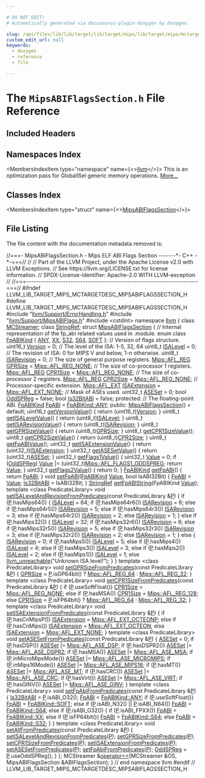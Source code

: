 ```yaml
---

# DO NOT EDIT!
# Automatically generated via docusaurus-plugin-doxygen by Doxygen.

slug: /api/files/lib/lib/target/lib/target/mips/lib/target/mips/mctargetdesc/mipsabiflagssection-h
custom_edit_url: null
keywords:
  - doxygen
  - reference
  - file

---
```





# The `MipsABIFlagsSection.h` File Reference

<DoxygenPage pluginConfig={pluginConfig}>



## Included Headers

<IncludesList>
<IncludesListItem
  filePath="llvm/Support/ErrorHandling.h"
  permalink="/docs/api/files/include/include/llvm/include/llvm/support/errorhandling-h"
  isLocal="true" />
<IncludesListItem
  filePath="llvm/Support/MipsABIFlags.h"
  permalink="/docs/api/files/include/include/llvm/include/llvm/support/mipsabiflags-h"
  isLocal="true" />
<IncludesListItem
  filePath="cstdint"
  permalink=""
  isLocal="false" />
</IncludesList>

## Namespaces Index

<MembersIndex>

<MembersIndexItem
  type="namespace"
  name={<><a href="/docs/api/namespaces/llvm">llvm</a></>}>
This is an optimization pass for GlobalISel generic memory operations. <a href="/docs/api/namespaces/llvm/#details">More...</a>
</MembersIndexItem>

</MembersIndex>

## Classes Index

<MembersIndex>

<MembersIndexItem
  type="struct"
  name={<><a href="/docs/api/structs/llvm/mipsabiflagssection">MipsABIFlagsSection</a></>}>
</MembersIndexItem>

</MembersIndex>


## File Listing

The file content with the documentation metadata removed is:

<ProgramListing>

<Link id="l00001" /><CodeLine lineNumber="1"><Highlight kind="comment">//===- MipsABIFlagsSection.h - Mips ELF ABI Flags Section -------&#42;- C++ -&#42;-===//</Highlight><Highlight kind="normal"></Highlight></CodeLine>
<Link id="l00002" /><CodeLine lineNumber="2"><Highlight kind="normal"></Highlight><Highlight kind="comment">//</Highlight><Highlight kind="normal"></Highlight></CodeLine>
<Link id="l00003" /><CodeLine lineNumber="3"><Highlight kind="normal"></Highlight><Highlight kind="comment">// Part of the LLVM Project, under the Apache License v2.0 with LLVM Exceptions.</Highlight><Highlight kind="normal"></Highlight></CodeLine>
<Link id="l00004" /><CodeLine lineNumber="4"><Highlight kind="normal"></Highlight><Highlight kind="comment">// See https://llvm.org/LICENSE.txt for license information.</Highlight><Highlight kind="normal"></Highlight></CodeLine>
<Link id="l00005" /><CodeLine lineNumber="5"><Highlight kind="normal"></Highlight><Highlight kind="comment">// SPDX-License-Identifier: Apache-2.0 WITH LLVM-exception</Highlight><Highlight kind="normal"></Highlight></CodeLine>
<Link id="l00006" /><CodeLine lineNumber="6"><Highlight kind="normal"></Highlight><Highlight kind="comment">//</Highlight><Highlight kind="normal"></Highlight></CodeLine>
<Link id="l00007" /><CodeLine lineNumber="7"><Highlight kind="normal"></Highlight><Highlight kind="comment">//===----------------------------------------------------------------------===//</Highlight><Highlight kind="normal"></Highlight></CodeLine>
<Link id="l00008" /><CodeLine lineNumber="8"><Highlight kind="normal"></Highlight></CodeLine>
<Link id="l00009" /><CodeLine lineNumber="9"><Highlight kind="normal"></Highlight><Highlight kind="preprocessor">#ifndef LLVM&#95;LIB&#95;TARGET&#95;MIPS&#95;MCTARGETDESC&#95;MIPSABIFLAGSSECTION&#95;H</Highlight><Highlight kind="normal"></Highlight></CodeLine>
<Link id="l00010" /><CodeLine lineNumber="10"><Highlight kind="normal"></Highlight><Highlight kind="preprocessor">#define LLVM&#95;LIB&#95;TARGET&#95;MIPS&#95;MCTARGETDESC&#95;MIPSABIFLAGSSECTION&#95;H</Highlight><Highlight kind="normal"></Highlight></CodeLine>
<Link id="l00011" /><CodeLine lineNumber="11"><Highlight kind="normal"></Highlight></CodeLine>
<Link id="l00012" /><CodeLine lineNumber="12"><Highlight kind="normal"></Highlight><Highlight kind="preprocessor">#include &quot;<a href="/docs/api/files/include/include/llvm/include/llvm/support/errorhandling-h">llvm/Support/ErrorHandling.h</a>&quot;</Highlight><Highlight kind="normal"></Highlight></CodeLine>
<Link id="l00013" /><CodeLine lineNumber="13"><Highlight kind="normal"></Highlight><Highlight kind="preprocessor">#include &quot;<a href="/docs/api/files/include/include/llvm/include/llvm/support/mipsabiflags-h">llvm/Support/MipsABIFlags.h</a>&quot;</Highlight><Highlight kind="normal"></Highlight></CodeLine>
<Link id="l00014" /><CodeLine lineNumber="14"><Highlight kind="normal"></Highlight><Highlight kind="preprocessor">#include &lt;cstdint&gt;</Highlight><Highlight kind="normal"></Highlight></CodeLine>
<Link id="l00015" /><CodeLine lineNumber="15"><Highlight kind="normal"></Highlight></CodeLine>
<Link id="l00016" /><CodeLine lineNumber="16"><Highlight kind="normal"></Highlight><Highlight kind="keyword">namespace </Highlight><Highlight kind="normal"><a href="/docs/api/namespaces/llvm">llvm</a> &#123;</Highlight></CodeLine>
<Link id="l00017" /><CodeLine lineNumber="17"><Highlight kind="normal"></Highlight></CodeLine>
<Link id="l00018" /><CodeLine lineNumber="18"><Highlight kind="normal"></Highlight><Highlight kind="keyword">class </Highlight><Highlight kind="normal"><a href="/docs/api/classes/llvm/mcstreamer">MCStreamer</a>;</Highlight></CodeLine>
<Link id="l00019" /><CodeLine lineNumber="19"><Highlight kind="normal"></Highlight><Highlight kind="keyword">class </Highlight><Highlight kind="normal"><a href="/docs/api/classes/llvm/stringref">StringRef</a>;</Highlight></CodeLine>
<Link id="l00020" /><CodeLine lineNumber="20"><Highlight kind="normal"></Highlight></CodeLine>
<Link id="l00021" /><CodeLine lineNumber="21" lineLink="/docs/api/structs/llvm/mipsabiflagssection"><Highlight kind="normal"></Highlight><Highlight kind="keyword">struct </Highlight><Highlight kind="normal"><a href="/docs/api/structs/llvm/mipsabiflagssection/#abdec71fd50451abb47ad2764595e2acf">MipsABIFlagsSection</a> &#123;</Highlight></CodeLine>
<Link id="l00022" /><CodeLine lineNumber="22"><Highlight kind="normal">  </Highlight><Highlight kind="comment">// Internal representation of the fp&#95;abi related values used in .module.</Highlight><Highlight kind="normal"></Highlight></CodeLine>
<Link id="l00023" /><CodeLine lineNumber="23" lineLink="/docs/api/structs/llvm/mipsabiflagssection/#abace76eb927d4f67287e6fe14b80b427a8e1bde3c3d303163521522cf1d62f21f"><Highlight kind="normal">  </Highlight><Highlight kind="keyword">enum class</Highlight><Highlight kind="normal"> <a href="/docs/api/structs/llvm/mipsabiflagssection/#abace76eb927d4f67287e6fe14b80b427">FpABIKind</a> &#123; <a href="/docs/api/structs/llvm/mipsabiflagssection/#abace76eb927d4f67287e6fe14b80b427a8e1bde3c3d303163521522cf1d62f21f">ANY</a>, <a href="/docs/api/structs/llvm/mipsabiflagssection/#abace76eb927d4f67287e6fe14b80b427ac51b57a703ba1c5869228690c93e1701">XX</a>, <a href="/docs/api/structs/llvm/mipsabiflagssection/#abace76eb927d4f67287e6fe14b80b427aa1e28eee0339658d39a8b4d325b56e9c">S32</a>, <a href="/docs/api/structs/llvm/mipsabiflagssection/#abace76eb927d4f67287e6fe14b80b427a115dca124dc6423c7a400b8a8a0270cc">S64</a>, <a href="/docs/api/structs/llvm/mipsabiflagssection/#abace76eb927d4f67287e6fe14b80b427a52e743143106c12bfd73aae547fc6e2e">SOFT</a> &#125;;</Highlight></CodeLine>
<Link id="l00024" /><CodeLine lineNumber="24"><Highlight kind="normal"></Highlight></CodeLine>
<Link id="l00025" /><CodeLine lineNumber="25"><Highlight kind="normal">  </Highlight><Highlight kind="comment">// Version of flags structure.</Highlight><Highlight kind="normal"></Highlight></CodeLine>
<Link id="l00026" /><CodeLine lineNumber="26" lineLink="/docs/api/structs/llvm/mipsabiflagssection/#aee2600a36bf3cd64cc7d24858b6ddb10"><Highlight kind="normal">  uint16&#95;t <a href="/docs/api/structs/llvm/mipsabiflagssection/#aee2600a36bf3cd64cc7d24858b6ddb10">Version</a> = 0;</Highlight></CodeLine>
<Link id="l00027" /><CodeLine lineNumber="27"><Highlight kind="normal">  </Highlight><Highlight kind="comment">// The level of the ISA: 1-5, 32, 64</Highlight><Highlight kind="normal"></Highlight></CodeLine>
<Link id="l00028" /><CodeLine lineNumber="28" lineLink="/docs/api/structs/llvm/mipsabiflagssection/#aa1db766015c0b14f344e1fc9f26f7703"><Highlight kind="normal">  uint8&#95;t <a href="/docs/api/structs/llvm/mipsabiflagssection/#aa1db766015c0b14f344e1fc9f26f7703">ISALevel</a> = 0;</Highlight></CodeLine>
<Link id="l00029" /><CodeLine lineNumber="29"><Highlight kind="normal">  </Highlight><Highlight kind="comment">// The revision of ISA: 0 for MIPS V and below, 1-n otherwise.</Highlight><Highlight kind="normal"></Highlight></CodeLine>
<Link id="l00030" /><CodeLine lineNumber="30" lineLink="/docs/api/structs/llvm/mipsabiflagssection/#a474e9df9225be82ead747159bd51687b"><Highlight kind="normal">  uint8&#95;t <a href="/docs/api/structs/llvm/mipsabiflagssection/#a474e9df9225be82ead747159bd51687b">ISARevision</a> = 0;</Highlight></CodeLine>
<Link id="l00031" /><CodeLine lineNumber="31"><Highlight kind="normal">  </Highlight><Highlight kind="comment">// The size of general purpose registers.</Highlight><Highlight kind="normal"></Highlight></CodeLine>
<Link id="l00032" /><CodeLine lineNumber="32" lineLink="/docs/api/structs/llvm/mipsabiflagssection/#a0996d3833e9abc76e6c29fba8c1b7ced"><Highlight kind="normal">  <a href="/docs/api/namespaces/llvm/mips/#a8932e6fe01883b34fe05e2a87df05213">Mips::AFL&#95;REG</a> <a href="/docs/api/structs/llvm/mipsabiflagssection/#a0996d3833e9abc76e6c29fba8c1b7ced">GPRSize</a> = <a href="/docs/api/namespaces/llvm/mips/#a8932e6fe01883b34fe05e2a87df05213a6a77b1f36e11731628af16fa996f183a">Mips::AFL&#95;REG&#95;NONE</a>;</Highlight></CodeLine>
<Link id="l00033" /><CodeLine lineNumber="33"><Highlight kind="normal">  </Highlight><Highlight kind="comment">// The size of co-processor 1 registers.</Highlight><Highlight kind="normal"></Highlight></CodeLine>
<Link id="l00034" /><CodeLine lineNumber="34" lineLink="/docs/api/structs/llvm/mipsabiflagssection/#aa908760f9475a500ddaa1c429cf3caa2"><Highlight kind="normal">  <a href="/docs/api/namespaces/llvm/mips/#a8932e6fe01883b34fe05e2a87df05213">Mips::AFL&#95;REG</a> <a href="/docs/api/structs/llvm/mipsabiflagssection/#aa908760f9475a500ddaa1c429cf3caa2">CPR1Size</a> = <a href="/docs/api/namespaces/llvm/mips/#a8932e6fe01883b34fe05e2a87df05213a6a77b1f36e11731628af16fa996f183a">Mips::AFL&#95;REG&#95;NONE</a>;</Highlight></CodeLine>
<Link id="l00035" /><CodeLine lineNumber="35"><Highlight kind="normal">  </Highlight><Highlight kind="comment">// The size of co-processor 2 registers.</Highlight><Highlight kind="normal"></Highlight></CodeLine>
<Link id="l00036" /><CodeLine lineNumber="36" lineLink="/docs/api/structs/llvm/mipsabiflagssection/#a5b6f9443b68e7d362a1171af677b8f06"><Highlight kind="normal">  <a href="/docs/api/namespaces/llvm/mips/#a8932e6fe01883b34fe05e2a87df05213">Mips::AFL&#95;REG</a> <a href="/docs/api/structs/llvm/mipsabiflagssection/#a5b6f9443b68e7d362a1171af677b8f06">CPR2Size</a> = <a href="/docs/api/namespaces/llvm/mips/#a8932e6fe01883b34fe05e2a87df05213a6a77b1f36e11731628af16fa996f183a">Mips::AFL&#95;REG&#95;NONE</a>;</Highlight></CodeLine>
<Link id="l00037" /><CodeLine lineNumber="37"><Highlight kind="normal">  </Highlight><Highlight kind="comment">// Processor-specific extension.</Highlight><Highlight kind="normal"></Highlight></CodeLine>
<Link id="l00038" /><CodeLine lineNumber="38" lineLink="/docs/api/structs/llvm/mipsabiflagssection/#ae0e8635d59d901585ea160636163af58"><Highlight kind="normal">  <a href="/docs/api/namespaces/llvm/mips/#a9b698a0509a86fc574851dd5bd9291ce">Mips::AFL&#95;EXT</a> <a href="/docs/api/structs/llvm/mipsabiflagssection/#ae0e8635d59d901585ea160636163af58">ISAExtension</a> = <a href="/docs/api/namespaces/llvm/mips/#a9b698a0509a86fc574851dd5bd9291cea196f248277f8d3011924540e2f2d24fe">Mips::AFL&#95;EXT&#95;NONE</a>;</Highlight></CodeLine>
<Link id="l00039" /><CodeLine lineNumber="39"><Highlight kind="normal">  </Highlight><Highlight kind="comment">// Mask of ASEs used.</Highlight><Highlight kind="normal"></Highlight></CodeLine>
<Link id="l00040" /><CodeLine lineNumber="40" lineLink="/docs/api/structs/llvm/mipsabiflagssection/#aa702dd2551a756f478874bab50ba24fa"><Highlight kind="normal">  uint32&#95;t <a href="/docs/api/structs/llvm/mipsabiflagssection/#aa702dd2551a756f478874bab50ba24fa">ASESet</a> = 0;</Highlight></CodeLine>
<Link id="l00041" /><CodeLine lineNumber="41"><Highlight kind="normal"></Highlight></CodeLine>
<Link id="l00042" /><CodeLine lineNumber="42" lineLink="/docs/api/structs/llvm/mipsabiflagssection/#a60e5bb4cb1ece10fc764d7bc7116149a"><Highlight kind="normal">  </Highlight><Highlight kind="keywordtype">bool</Highlight><Highlight kind="normal"> <a href="/docs/api/structs/llvm/mipsabiflagssection/#a60e5bb4cb1ece10fc764d7bc7116149a">OddSPReg</a> = </Highlight><Highlight kind="keyword">false</Highlight><Highlight kind="normal">;</Highlight></CodeLine>
<Link id="l00043" /><CodeLine lineNumber="43"><Highlight kind="normal"></Highlight></CodeLine>
<Link id="l00044" /><CodeLine lineNumber="44" lineLink="/docs/api/structs/llvm/mipsabiflagssection/#aa97d96e15b770cff08845e4ed4b9ba38"><Highlight kind="normal">  </Highlight><Highlight kind="keywordtype">bool</Highlight><Highlight kind="normal"> <a href="/docs/api/structs/llvm/mipsabiflagssection/#aa97d96e15b770cff08845e4ed4b9ba38">Is32BitABI</a> = </Highlight><Highlight kind="keyword">false</Highlight><Highlight kind="normal">;</Highlight></CodeLine>
<Link id="l00045" /><CodeLine lineNumber="45"><Highlight kind="normal"></Highlight></CodeLine>
<Link id="l00046" /><CodeLine lineNumber="46"><Highlight kind="normal"></Highlight><Highlight kind="keyword">protected</Highlight><Highlight kind="normal">:</Highlight></CodeLine>
<Link id="l00047" /><CodeLine lineNumber="47"><Highlight kind="normal">  </Highlight><Highlight kind="comment">// The floating-point ABI.</Highlight><Highlight kind="normal"></Highlight></CodeLine>
<Link id="l00048" /><CodeLine lineNumber="48" lineLink="/docs/api/structs/llvm/mipsabiflagssection/#aa364600456e4bade40a993fde2f98630"><Highlight kind="normal">  <a href="/docs/api/structs/llvm/mipsabiflagssection/#abace76eb927d4f67287e6fe14b80b427">FpABIKind</a> <a href="/docs/api/structs/llvm/mipsabiflagssection/#aa364600456e4bade40a993fde2f98630">FpABI</a> = <a href="/docs/api/structs/llvm/mipsabiflagssection/#abace76eb927d4f67287e6fe14b80b427a8e1bde3c3d303163521522cf1d62f21f">FpABIKind::ANY</a>;</Highlight></CodeLine>
<Link id="l00049" /><CodeLine lineNumber="49"><Highlight kind="normal"></Highlight></CodeLine>
<Link id="l00050" /><CodeLine lineNumber="50"><Highlight kind="normal"></Highlight><Highlight kind="keyword">public</Highlight><Highlight kind="normal">:</Highlight></CodeLine>
<Link id="l00051" /><CodeLine lineNumber="51" lineLink="/docs/api/structs/llvm/mipsabiflagssection/#abdec71fd50451abb47ad2764595e2acf"><Highlight kind="normal">  <a href="/docs/api/structs/llvm/mipsabiflagssection/#abdec71fd50451abb47ad2764595e2acf">MipsABIFlagsSection</a>() = </Highlight><Highlight kind="keywordflow">default</Highlight><Highlight kind="normal">;</Highlight></CodeLine>
<Link id="l00052" /><CodeLine lineNumber="52"><Highlight kind="normal"></Highlight></CodeLine>
<Link id="l00053" /><CodeLine lineNumber="53" lineLink="/docs/api/structs/llvm/mipsabiflagssection/#afae36193b8129c462f5f44c7ef6dfe9c"><Highlight kind="normal">  uint16&#95;t <a href="/docs/api/structs/llvm/mipsabiflagssection/#afae36193b8129c462f5f44c7ef6dfe9c">getVersionValue</a>() &#123; </Highlight><Highlight kind="keywordflow">return</Highlight><Highlight kind="normal"> (uint16&#95;t)<a href="/docs/api/structs/llvm/mipsabiflagssection/#aee2600a36bf3cd64cc7d24858b6ddb10">Version</a>; &#125;</Highlight></CodeLine>
<Link id="l00054" /><CodeLine lineNumber="54" lineLink="/docs/api/structs/llvm/mipsabiflagssection/#a2f22c46631c72d28ae0e5a22fb658148"><Highlight kind="normal">  uint8&#95;t <a href="/docs/api/structs/llvm/mipsabiflagssection/#a2f22c46631c72d28ae0e5a22fb658148">getISALevelValue</a>() &#123; </Highlight><Highlight kind="keywordflow">return</Highlight><Highlight kind="normal"> (uint8&#95;t)<a href="/docs/api/structs/llvm/mipsabiflagssection/#aa1db766015c0b14f344e1fc9f26f7703">ISALevel</a>; &#125;</Highlight></CodeLine>
<Link id="l00055" /><CodeLine lineNumber="55" lineLink="/docs/api/structs/llvm/mipsabiflagssection/#a9598b53f198adf1ff7049222f6c35abc"><Highlight kind="normal">  uint8&#95;t <a href="/docs/api/structs/llvm/mipsabiflagssection/#a9598b53f198adf1ff7049222f6c35abc">getISARevisionValue</a>() &#123; </Highlight><Highlight kind="keywordflow">return</Highlight><Highlight kind="normal"> (uint8&#95;t)<a href="/docs/api/structs/llvm/mipsabiflagssection/#a474e9df9225be82ead747159bd51687b">ISARevision</a>; &#125;</Highlight></CodeLine>
<Link id="l00056" /><CodeLine lineNumber="56" lineLink="/docs/api/structs/llvm/mipsabiflagssection/#a8bffac22cd2a102a12487fad4fa9ce88"><Highlight kind="normal">  uint8&#95;t <a href="/docs/api/structs/llvm/mipsabiflagssection/#a8bffac22cd2a102a12487fad4fa9ce88">getGPRSizeValue</a>() &#123; </Highlight><Highlight kind="keywordflow">return</Highlight><Highlight kind="normal"> (uint8&#95;t)<a href="/docs/api/structs/llvm/mipsabiflagssection/#a0996d3833e9abc76e6c29fba8c1b7ced">GPRSize</a>; &#125;</Highlight></CodeLine>
<Link id="l00057" /><CodeLine lineNumber="57"><Highlight kind="normal">  uint8&#95;t <a href="/docs/api/structs/llvm/mipsabiflagssection/#a858fdcf65c4adafc786a729c5514fcc5">getCPR1SizeValue</a>();</Highlight></CodeLine>
<Link id="l00058" /><CodeLine lineNumber="58" lineLink="/docs/api/structs/llvm/mipsabiflagssection/#a230337b55484e688bdfb6fcdf095f025"><Highlight kind="normal">  uint8&#95;t <a href="/docs/api/structs/llvm/mipsabiflagssection/#a230337b55484e688bdfb6fcdf095f025">getCPR2SizeValue</a>() &#123; </Highlight><Highlight kind="keywordflow">return</Highlight><Highlight kind="normal"> (uint8&#95;t)<a href="/docs/api/structs/llvm/mipsabiflagssection/#a5b6f9443b68e7d362a1171af677b8f06">CPR2Size</a>; &#125;</Highlight></CodeLine>
<Link id="l00059" /><CodeLine lineNumber="59"><Highlight kind="normal">  uint8&#95;t <a href="/docs/api/structs/llvm/mipsabiflagssection/#afc61347b66e76d2b6e69588fbe8e0130">getFpABIValue</a>();</Highlight></CodeLine>
<Link id="l00060" /><CodeLine lineNumber="60" lineLink="/docs/api/structs/llvm/mipsabiflagssection/#a1267c4290d76c7a097076479a3e132b1"><Highlight kind="normal">  uint32&#95;t <a href="/docs/api/structs/llvm/mipsabiflagssection/#a1267c4290d76c7a097076479a3e132b1">getISAExtensionValue</a>() &#123; </Highlight><Highlight kind="keywordflow">return</Highlight><Highlight kind="normal"> (uint32&#95;t)<a href="/docs/api/structs/llvm/mipsabiflagssection/#ae0e8635d59d901585ea160636163af58">ISAExtension</a>; &#125;</Highlight></CodeLine>
<Link id="l00061" /><CodeLine lineNumber="61" lineLink="/docs/api/structs/llvm/mipsabiflagssection/#ab6ba31351a2c13e759dd9210cb72c28a"><Highlight kind="normal">  uint32&#95;t <a href="/docs/api/structs/llvm/mipsabiflagssection/#ab6ba31351a2c13e759dd9210cb72c28a">getASESetValue</a>() &#123; </Highlight><Highlight kind="keywordflow">return</Highlight><Highlight kind="normal"> (uint32&#95;t)<a href="/docs/api/structs/llvm/mipsabiflagssection/#aa702dd2551a756f478874bab50ba24fa">ASESet</a>; &#125;</Highlight></CodeLine>
<Link id="l00062" /><CodeLine lineNumber="62"><Highlight kind="normal"></Highlight></CodeLine>
<Link id="l00063" /><CodeLine lineNumber="63" lineLink="/docs/api/structs/llvm/mipsabiflagssection/#a683a9f928cd74bdb292d7e1ecf56d9b2"><Highlight kind="normal">  uint32&#95;t <a href="/docs/api/structs/llvm/mipsabiflagssection/#a683a9f928cd74bdb292d7e1ecf56d9b2">getFlags1Value</a>() &#123;</Highlight></CodeLine>
<Link id="l00064" /><CodeLine lineNumber="64"><Highlight kind="normal">    uint32&#95;t <a href="/docs/api/classes/llvm/value">Value</a> = 0;</Highlight></CodeLine>
<Link id="l00065" /><CodeLine lineNumber="65"><Highlight kind="normal"></Highlight></CodeLine>
<Link id="l00066" /><CodeLine lineNumber="66"><Highlight kind="normal">    </Highlight><Highlight kind="keywordflow">if</Highlight><Highlight kind="normal"> (<a href="/docs/api/structs/llvm/mipsabiflagssection/#a60e5bb4cb1ece10fc764d7bc7116149a">OddSPReg</a>)</Highlight></CodeLine>
<Link id="l00067" /><CodeLine lineNumber="67"><Highlight kind="normal">      <a href="/docs/api/classes/llvm/value">Value</a> |= (uint32&#95;t)<a href="/docs/api/namespaces/llvm/mips/#a73e4d825ca4bacae86429d1b2989d116a86573be0f951a65e1e5bfc42f9932eed">Mips::AFL&#95;FLAGS1&#95;ODDSPREG</a>;</Highlight></CodeLine>
<Link id="l00068" /><CodeLine lineNumber="68"><Highlight kind="normal"></Highlight></CodeLine>
<Link id="l00069" /><CodeLine lineNumber="69"><Highlight kind="normal">    </Highlight><Highlight kind="keywordflow">return</Highlight><Highlight kind="normal"> <a href="/docs/api/classes/llvm/value">Value</a>;</Highlight></CodeLine>
<Link id="l00070" /><CodeLine lineNumber="70"><Highlight kind="normal">  &#125;</Highlight></CodeLine>
<Link id="l00071" /><CodeLine lineNumber="71"><Highlight kind="normal"></Highlight></CodeLine>
<Link id="l00072" /><CodeLine lineNumber="72" lineLink="/docs/api/structs/llvm/mipsabiflagssection/#a74235d1876e33eefe55e82dac90aebb9"><Highlight kind="normal">  uint32&#95;t <a href="/docs/api/structs/llvm/mipsabiflagssection/#a74235d1876e33eefe55e82dac90aebb9">getFlags2Value</a>() &#123; </Highlight><Highlight kind="keywordflow">return</Highlight><Highlight kind="normal"> 0; &#125;</Highlight></CodeLine>
<Link id="l00073" /><CodeLine lineNumber="73"><Highlight kind="normal"></Highlight></CodeLine>
<Link id="l00074" /><CodeLine lineNumber="74" lineLink="/docs/api/structs/llvm/mipsabiflagssection/#af4421bf6b2295007bb79431f5fe438f7"><Highlight kind="normal">  <a href="/docs/api/structs/llvm/mipsabiflagssection/#abace76eb927d4f67287e6fe14b80b427">FpABIKind</a> <a href="/docs/api/structs/llvm/mipsabiflagssection/#af4421bf6b2295007bb79431f5fe438f7">getFpABI</a>() &#123; </Highlight><Highlight kind="keywordflow">return</Highlight><Highlight kind="normal"> <a href="/docs/api/structs/llvm/mipsabiflagssection/#aa364600456e4bade40a993fde2f98630">FpABI</a>; &#125;</Highlight></CodeLine>
<Link id="l00075" /><CodeLine lineNumber="75" lineLink="/docs/api/structs/llvm/mipsabiflagssection/#afce6f137c6337bec25959b00d67f70b7"><Highlight kind="normal">  </Highlight><Highlight kind="keywordtype">void</Highlight><Highlight kind="normal"> <a href="/docs/api/structs/llvm/mipsabiflagssection/#afce6f137c6337bec25959b00d67f70b7">setFpABI</a>(<a href="/docs/api/structs/llvm/mipsabiflagssection/#abace76eb927d4f67287e6fe14b80b427">FpABIKind</a> <a href="/docs/api/classes/llvm/value">Value</a>, </Highlight><Highlight kind="keywordtype">bool</Highlight><Highlight kind="normal"> IsABI32Bit) &#123;</Highlight></CodeLine>
<Link id="l00076" /><CodeLine lineNumber="76"><Highlight kind="normal">    <a href="/docs/api/structs/llvm/mipsabiflagssection/#aa364600456e4bade40a993fde2f98630">FpABI</a> = <a href="/docs/api/classes/llvm/value">Value</a>;</Highlight></CodeLine>
<Link id="l00077" /><CodeLine lineNumber="77"><Highlight kind="normal">    <a href="/docs/api/structs/llvm/mipsabiflagssection/#aa97d96e15b770cff08845e4ed4b9ba38">Is32BitABI</a> = IsABI32Bit;</Highlight></CodeLine>
<Link id="l00078" /><CodeLine lineNumber="78"><Highlight kind="normal">  &#125;</Highlight></CodeLine>
<Link id="l00079" /><CodeLine lineNumber="79"><Highlight kind="normal"></Highlight></CodeLine>
<Link id="l00080" /><CodeLine lineNumber="80"><Highlight kind="normal">  <a href="/docs/api/classes/llvm/stringref">StringRef</a> <a href="/docs/api/structs/llvm/mipsabiflagssection/#a0088aba29f5012d325705a0512cb05de">getFpABIString</a>(FpABIKind <a href="/docs/api/classes/llvm/value">Value</a>);</Highlight></CodeLine>
<Link id="l00081" /><CodeLine lineNumber="81"><Highlight kind="normal"></Highlight></CodeLine>
<Link id="l00082" /><CodeLine lineNumber="82"><Highlight kind="normal">  </Highlight><Highlight kind="keyword">template</Highlight><Highlight kind="normal"> &lt;</Highlight><Highlight kind="keyword">class</Highlight><Highlight kind="normal"> PredicateLibrary&gt;</Highlight></CodeLine>
<Link id="l00083" /><CodeLine lineNumber="83" lineLink="/docs/api/structs/llvm/mipsabiflagssection/#a95f447e114cbb0e2c8b3ec80237a8621"><Highlight kind="normal">  </Highlight><Highlight kind="keywordtype">void</Highlight><Highlight kind="normal"> <a href="/docs/api/structs/llvm/mipsabiflagssection/#a95f447e114cbb0e2c8b3ec80237a8621">setISALevelAndRevisionFromPredicates</a>(</Highlight><Highlight kind="keyword">const</Highlight><Highlight kind="normal"> PredicateLibrary &amp;<a href="/docs/api/files/lib/lib/option/option-cpp/#a04665169063c8ca1f2ea96c27fc7c2b2">P</a>) &#123;</Highlight></CodeLine>
<Link id="l00084" /><CodeLine lineNumber="84"><Highlight kind="normal">    </Highlight><Highlight kind="keywordflow">if</Highlight><Highlight kind="normal"> (<a href="/docs/api/files/lib/lib/option/option-cpp/#a04665169063c8ca1f2ea96c27fc7c2b2">P</a>.hasMips64()) &#123;</Highlight></CodeLine>
<Link id="l00085" /><CodeLine lineNumber="85"><Highlight kind="normal">      <a href="/docs/api/structs/llvm/mipsabiflagssection/#aa1db766015c0b14f344e1fc9f26f7703">ISALevel</a> = 64;</Highlight></CodeLine>
<Link id="l00086" /><CodeLine lineNumber="86"><Highlight kind="normal">      </Highlight><Highlight kind="keywordflow">if</Highlight><Highlight kind="normal"> (<a href="/docs/api/files/lib/lib/option/option-cpp/#a04665169063c8ca1f2ea96c27fc7c2b2">P</a>.hasMips64r6())</Highlight></CodeLine>
<Link id="l00087" /><CodeLine lineNumber="87"><Highlight kind="normal">        <a href="/docs/api/structs/llvm/mipsabiflagssection/#a474e9df9225be82ead747159bd51687b">ISARevision</a> = 6;</Highlight></CodeLine>
<Link id="l00088" /><CodeLine lineNumber="88"><Highlight kind="normal">      </Highlight><Highlight kind="keywordflow">else</Highlight><Highlight kind="normal"> </Highlight><Highlight kind="keywordflow">if</Highlight><Highlight kind="normal"> (<a href="/docs/api/files/lib/lib/option/option-cpp/#a04665169063c8ca1f2ea96c27fc7c2b2">P</a>.hasMips64r5())</Highlight></CodeLine>
<Link id="l00089" /><CodeLine lineNumber="89"><Highlight kind="normal">        <a href="/docs/api/structs/llvm/mipsabiflagssection/#a474e9df9225be82ead747159bd51687b">ISARevision</a> = 5;</Highlight></CodeLine>
<Link id="l00090" /><CodeLine lineNumber="90"><Highlight kind="normal">      </Highlight><Highlight kind="keywordflow">else</Highlight><Highlight kind="normal"> </Highlight><Highlight kind="keywordflow">if</Highlight><Highlight kind="normal"> (<a href="/docs/api/files/lib/lib/option/option-cpp/#a04665169063c8ca1f2ea96c27fc7c2b2">P</a>.hasMips64r3())</Highlight></CodeLine>
<Link id="l00091" /><CodeLine lineNumber="91"><Highlight kind="normal">        <a href="/docs/api/structs/llvm/mipsabiflagssection/#a474e9df9225be82ead747159bd51687b">ISARevision</a> = 3;</Highlight></CodeLine>
<Link id="l00092" /><CodeLine lineNumber="92"><Highlight kind="normal">      </Highlight><Highlight kind="keywordflow">else</Highlight><Highlight kind="normal"> </Highlight><Highlight kind="keywordflow">if</Highlight><Highlight kind="normal"> (<a href="/docs/api/files/lib/lib/option/option-cpp/#a04665169063c8ca1f2ea96c27fc7c2b2">P</a>.hasMips64r2())</Highlight></CodeLine>
<Link id="l00093" /><CodeLine lineNumber="93"><Highlight kind="normal">        <a href="/docs/api/structs/llvm/mipsabiflagssection/#a474e9df9225be82ead747159bd51687b">ISARevision</a> = 2;</Highlight></CodeLine>
<Link id="l00094" /><CodeLine lineNumber="94"><Highlight kind="normal">      </Highlight><Highlight kind="keywordflow">else</Highlight><Highlight kind="normal"></Highlight></CodeLine>
<Link id="l00095" /><CodeLine lineNumber="95"><Highlight kind="normal">        <a href="/docs/api/structs/llvm/mipsabiflagssection/#a474e9df9225be82ead747159bd51687b">ISARevision</a> = 1;</Highlight></CodeLine>
<Link id="l00096" /><CodeLine lineNumber="96"><Highlight kind="normal">    &#125; </Highlight><Highlight kind="keywordflow">else</Highlight><Highlight kind="normal"> </Highlight><Highlight kind="keywordflow">if</Highlight><Highlight kind="normal"> (<a href="/docs/api/files/lib/lib/option/option-cpp/#a04665169063c8ca1f2ea96c27fc7c2b2">P</a>.hasMips32()) &#123;</Highlight></CodeLine>
<Link id="l00097" /><CodeLine lineNumber="97"><Highlight kind="normal">      <a href="/docs/api/structs/llvm/mipsabiflagssection/#aa1db766015c0b14f344e1fc9f26f7703">ISALevel</a> = 32;</Highlight></CodeLine>
<Link id="l00098" /><CodeLine lineNumber="98"><Highlight kind="normal">      </Highlight><Highlight kind="keywordflow">if</Highlight><Highlight kind="normal"> (<a href="/docs/api/files/lib/lib/option/option-cpp/#a04665169063c8ca1f2ea96c27fc7c2b2">P</a>.hasMips32r6())</Highlight></CodeLine>
<Link id="l00099" /><CodeLine lineNumber="99"><Highlight kind="normal">        <a href="/docs/api/structs/llvm/mipsabiflagssection/#a474e9df9225be82ead747159bd51687b">ISARevision</a> = 6;</Highlight></CodeLine>
<Link id="l00100" /><CodeLine lineNumber="100"><Highlight kind="normal">      </Highlight><Highlight kind="keywordflow">else</Highlight><Highlight kind="normal"> </Highlight><Highlight kind="keywordflow">if</Highlight><Highlight kind="normal"> (<a href="/docs/api/files/lib/lib/option/option-cpp/#a04665169063c8ca1f2ea96c27fc7c2b2">P</a>.hasMips32r5())</Highlight></CodeLine>
<Link id="l00101" /><CodeLine lineNumber="101"><Highlight kind="normal">        <a href="/docs/api/structs/llvm/mipsabiflagssection/#a474e9df9225be82ead747159bd51687b">ISARevision</a> = 5;</Highlight></CodeLine>
<Link id="l00102" /><CodeLine lineNumber="102"><Highlight kind="normal">      </Highlight><Highlight kind="keywordflow">else</Highlight><Highlight kind="normal"> </Highlight><Highlight kind="keywordflow">if</Highlight><Highlight kind="normal"> (<a href="/docs/api/files/lib/lib/option/option-cpp/#a04665169063c8ca1f2ea96c27fc7c2b2">P</a>.hasMips32r3())</Highlight></CodeLine>
<Link id="l00103" /><CodeLine lineNumber="103"><Highlight kind="normal">        <a href="/docs/api/structs/llvm/mipsabiflagssection/#a474e9df9225be82ead747159bd51687b">ISARevision</a> = 3;</Highlight></CodeLine>
<Link id="l00104" /><CodeLine lineNumber="104"><Highlight kind="normal">      </Highlight><Highlight kind="keywordflow">else</Highlight><Highlight kind="normal"> </Highlight><Highlight kind="keywordflow">if</Highlight><Highlight kind="normal"> (<a href="/docs/api/files/lib/lib/option/option-cpp/#a04665169063c8ca1f2ea96c27fc7c2b2">P</a>.hasMips32r2())</Highlight></CodeLine>
<Link id="l00105" /><CodeLine lineNumber="105"><Highlight kind="normal">        <a href="/docs/api/structs/llvm/mipsabiflagssection/#a474e9df9225be82ead747159bd51687b">ISARevision</a> = 2;</Highlight></CodeLine>
<Link id="l00106" /><CodeLine lineNumber="106"><Highlight kind="normal">      </Highlight><Highlight kind="keywordflow">else</Highlight><Highlight kind="normal"></Highlight></CodeLine>
<Link id="l00107" /><CodeLine lineNumber="107"><Highlight kind="normal">        <a href="/docs/api/structs/llvm/mipsabiflagssection/#a474e9df9225be82ead747159bd51687b">ISARevision</a> = 1;</Highlight></CodeLine>
<Link id="l00108" /><CodeLine lineNumber="108"><Highlight kind="normal">    &#125; </Highlight><Highlight kind="keywordflow">else</Highlight><Highlight kind="normal"> &#123;</Highlight></CodeLine>
<Link id="l00109" /><CodeLine lineNumber="109"><Highlight kind="normal">      <a href="/docs/api/structs/llvm/mipsabiflagssection/#a474e9df9225be82ead747159bd51687b">ISARevision</a> = 0;</Highlight></CodeLine>
<Link id="l00110" /><CodeLine lineNumber="110"><Highlight kind="normal">      </Highlight><Highlight kind="keywordflow">if</Highlight><Highlight kind="normal"> (<a href="/docs/api/files/lib/lib/option/option-cpp/#a04665169063c8ca1f2ea96c27fc7c2b2">P</a>.hasMips5())</Highlight></CodeLine>
<Link id="l00111" /><CodeLine lineNumber="111"><Highlight kind="normal">        <a href="/docs/api/structs/llvm/mipsabiflagssection/#aa1db766015c0b14f344e1fc9f26f7703">ISALevel</a> = 5;</Highlight></CodeLine>
<Link id="l00112" /><CodeLine lineNumber="112"><Highlight kind="normal">      </Highlight><Highlight kind="keywordflow">else</Highlight><Highlight kind="normal"> </Highlight><Highlight kind="keywordflow">if</Highlight><Highlight kind="normal"> (<a href="/docs/api/files/lib/lib/option/option-cpp/#a04665169063c8ca1f2ea96c27fc7c2b2">P</a>.hasMips4())</Highlight></CodeLine>
<Link id="l00113" /><CodeLine lineNumber="113"><Highlight kind="normal">        <a href="/docs/api/structs/llvm/mipsabiflagssection/#aa1db766015c0b14f344e1fc9f26f7703">ISALevel</a> = 4;</Highlight></CodeLine>
<Link id="l00114" /><CodeLine lineNumber="114"><Highlight kind="normal">      </Highlight><Highlight kind="keywordflow">else</Highlight><Highlight kind="normal"> </Highlight><Highlight kind="keywordflow">if</Highlight><Highlight kind="normal"> (<a href="/docs/api/files/lib/lib/option/option-cpp/#a04665169063c8ca1f2ea96c27fc7c2b2">P</a>.hasMips3())</Highlight></CodeLine>
<Link id="l00115" /><CodeLine lineNumber="115"><Highlight kind="normal">        <a href="/docs/api/structs/llvm/mipsabiflagssection/#aa1db766015c0b14f344e1fc9f26f7703">ISALevel</a> = 3;</Highlight></CodeLine>
<Link id="l00116" /><CodeLine lineNumber="116"><Highlight kind="normal">      </Highlight><Highlight kind="keywordflow">else</Highlight><Highlight kind="normal"> </Highlight><Highlight kind="keywordflow">if</Highlight><Highlight kind="normal"> (<a href="/docs/api/files/lib/lib/option/option-cpp/#a04665169063c8ca1f2ea96c27fc7c2b2">P</a>.hasMips2())</Highlight></CodeLine>
<Link id="l00117" /><CodeLine lineNumber="117"><Highlight kind="normal">        <a href="/docs/api/structs/llvm/mipsabiflagssection/#aa1db766015c0b14f344e1fc9f26f7703">ISALevel</a> = 2;</Highlight></CodeLine>
<Link id="l00118" /><CodeLine lineNumber="118"><Highlight kind="normal">      </Highlight><Highlight kind="keywordflow">else</Highlight><Highlight kind="normal"> </Highlight><Highlight kind="keywordflow">if</Highlight><Highlight kind="normal"> (<a href="/docs/api/files/lib/lib/option/option-cpp/#a04665169063c8ca1f2ea96c27fc7c2b2">P</a>.hasMips1())</Highlight></CodeLine>
<Link id="l00119" /><CodeLine lineNumber="119"><Highlight kind="normal">        <a href="/docs/api/structs/llvm/mipsabiflagssection/#aa1db766015c0b14f344e1fc9f26f7703">ISALevel</a> = 1;</Highlight></CodeLine>
<Link id="l00120" /><CodeLine lineNumber="120"><Highlight kind="normal">      </Highlight><Highlight kind="keywordflow">else</Highlight><Highlight kind="normal"></Highlight></CodeLine>
<Link id="l00121" /><CodeLine lineNumber="121"><Highlight kind="normal">        <a href="/docs/api/files/include/include/llvm/include/llvm/support/errorhandling-h/#ace243f5c25697a1107cce46626b3dc94">llvm&#95;unreachable</a>(</Highlight><Highlight kind="stringliteral">&quot;Unknown ISA level!&quot;</Highlight><Highlight kind="normal">);</Highlight></CodeLine>
<Link id="l00122" /><CodeLine lineNumber="122"><Highlight kind="normal">    &#125;</Highlight></CodeLine>
<Link id="l00123" /><CodeLine lineNumber="123"><Highlight kind="normal">  &#125;</Highlight></CodeLine>
<Link id="l00124" /><CodeLine lineNumber="124"><Highlight kind="normal"></Highlight></CodeLine>
<Link id="l00125" /><CodeLine lineNumber="125"><Highlight kind="normal">  </Highlight><Highlight kind="keyword">template</Highlight><Highlight kind="normal"> &lt;</Highlight><Highlight kind="keyword">class</Highlight><Highlight kind="normal"> PredicateLibrary&gt;</Highlight></CodeLine>
<Link id="l00126" /><CodeLine lineNumber="126" lineLink="/docs/api/structs/llvm/mipsabiflagssection/#aac0c4a1f11755a4f24faad1115836e7b"><Highlight kind="normal">  </Highlight><Highlight kind="keywordtype">void</Highlight><Highlight kind="normal"> <a href="/docs/api/structs/llvm/mipsabiflagssection/#aac0c4a1f11755a4f24faad1115836e7b">setGPRSizeFromPredicates</a>(</Highlight><Highlight kind="keyword">const</Highlight><Highlight kind="normal"> PredicateLibrary &amp;<a href="/docs/api/files/lib/lib/option/option-cpp/#a04665169063c8ca1f2ea96c27fc7c2b2">P</a>) &#123;</Highlight></CodeLine>
<Link id="l00127" /><CodeLine lineNumber="127"><Highlight kind="normal">    <a href="/docs/api/structs/llvm/mipsabiflagssection/#a0996d3833e9abc76e6c29fba8c1b7ced">GPRSize</a> = <a href="/docs/api/files/lib/lib/option/option-cpp/#a04665169063c8ca1f2ea96c27fc7c2b2">P</a>.isGP64bit() ? <a href="/docs/api/namespaces/llvm/mips/#a8932e6fe01883b34fe05e2a87df05213a343b92165517ca2e89a553b6b7363ae1">Mips::AFL&#95;REG&#95;64</a> : <a href="/docs/api/namespaces/llvm/mips/#a8932e6fe01883b34fe05e2a87df05213a48e3e679b8f63f7db38f56c2f6926180">Mips::AFL&#95;REG&#95;32</a>;</Highlight></CodeLine>
<Link id="l00128" /><CodeLine lineNumber="128"><Highlight kind="normal">  &#125;</Highlight></CodeLine>
<Link id="l00129" /><CodeLine lineNumber="129"><Highlight kind="normal"></Highlight></CodeLine>
<Link id="l00130" /><CodeLine lineNumber="130"><Highlight kind="normal">  </Highlight><Highlight kind="keyword">template</Highlight><Highlight kind="normal"> &lt;</Highlight><Highlight kind="keyword">class</Highlight><Highlight kind="normal"> PredicateLibrary&gt;</Highlight></CodeLine>
<Link id="l00131" /><CodeLine lineNumber="131" lineLink="/docs/api/structs/llvm/mipsabiflagssection/#aa925d51a43ec6c30d62ee9c10833020f"><Highlight kind="normal">  </Highlight><Highlight kind="keywordtype">void</Highlight><Highlight kind="normal"> <a href="/docs/api/structs/llvm/mipsabiflagssection/#aa925d51a43ec6c30d62ee9c10833020f">setCPR1SizeFromPredicates</a>(</Highlight><Highlight kind="keyword">const</Highlight><Highlight kind="normal"> PredicateLibrary &amp;<a href="/docs/api/files/lib/lib/option/option-cpp/#a04665169063c8ca1f2ea96c27fc7c2b2">P</a>) &#123;</Highlight></CodeLine>
<Link id="l00132" /><CodeLine lineNumber="132"><Highlight kind="normal">    </Highlight><Highlight kind="keywordflow">if</Highlight><Highlight kind="normal"> (<a href="/docs/api/files/lib/lib/option/option-cpp/#a04665169063c8ca1f2ea96c27fc7c2b2">P</a>.useSoftFloat())</Highlight></CodeLine>
<Link id="l00133" /><CodeLine lineNumber="133"><Highlight kind="normal">      <a href="/docs/api/structs/llvm/mipsabiflagssection/#aa908760f9475a500ddaa1c429cf3caa2">CPR1Size</a> = <a href="/docs/api/namespaces/llvm/mips/#a8932e6fe01883b34fe05e2a87df05213a6a77b1f36e11731628af16fa996f183a">Mips::AFL&#95;REG&#95;NONE</a>;</Highlight></CodeLine>
<Link id="l00134" /><CodeLine lineNumber="134"><Highlight kind="normal">    </Highlight><Highlight kind="keywordflow">else</Highlight><Highlight kind="normal"> </Highlight><Highlight kind="keywordflow">if</Highlight><Highlight kind="normal"> (<a href="/docs/api/files/lib/lib/option/option-cpp/#a04665169063c8ca1f2ea96c27fc7c2b2">P</a>.hasMSA())</Highlight></CodeLine>
<Link id="l00135" /><CodeLine lineNumber="135"><Highlight kind="normal">      <a href="/docs/api/structs/llvm/mipsabiflagssection/#aa908760f9475a500ddaa1c429cf3caa2">CPR1Size</a> = <a href="/docs/api/namespaces/llvm/mips/#a8932e6fe01883b34fe05e2a87df05213a3acd8bbe32fde5a61117406a80edadce">Mips::AFL&#95;REG&#95;128</a>;</Highlight></CodeLine>
<Link id="l00136" /><CodeLine lineNumber="136"><Highlight kind="normal">    </Highlight><Highlight kind="keywordflow">else</Highlight><Highlight kind="normal"></Highlight></CodeLine>
<Link id="l00137" /><CodeLine lineNumber="137"><Highlight kind="normal">      <a href="/docs/api/structs/llvm/mipsabiflagssection/#aa908760f9475a500ddaa1c429cf3caa2">CPR1Size</a> = <a href="/docs/api/files/lib/lib/option/option-cpp/#a04665169063c8ca1f2ea96c27fc7c2b2">P</a>.isFP64bit() ? <a href="/docs/api/namespaces/llvm/mips/#a8932e6fe01883b34fe05e2a87df05213a343b92165517ca2e89a553b6b7363ae1">Mips::AFL&#95;REG&#95;64</a> : <a href="/docs/api/namespaces/llvm/mips/#a8932e6fe01883b34fe05e2a87df05213a48e3e679b8f63f7db38f56c2f6926180">Mips::AFL&#95;REG&#95;32</a>;</Highlight></CodeLine>
<Link id="l00138" /><CodeLine lineNumber="138"><Highlight kind="normal">  &#125;</Highlight></CodeLine>
<Link id="l00139" /><CodeLine lineNumber="139"><Highlight kind="normal"></Highlight></CodeLine>
<Link id="l00140" /><CodeLine lineNumber="140"><Highlight kind="normal">  </Highlight><Highlight kind="keyword">template</Highlight><Highlight kind="normal"> &lt;</Highlight><Highlight kind="keyword">class</Highlight><Highlight kind="normal"> PredicateLibrary&gt;</Highlight></CodeLine>
<Link id="l00141" /><CodeLine lineNumber="141" lineLink="/docs/api/structs/llvm/mipsabiflagssection/#ae3b6a6027e52e667b019a17a83d449d2"><Highlight kind="normal">  </Highlight><Highlight kind="keywordtype">void</Highlight><Highlight kind="normal"> <a href="/docs/api/structs/llvm/mipsabiflagssection/#ae3b6a6027e52e667b019a17a83d449d2">setISAExtensionFromPredicates</a>(</Highlight><Highlight kind="keyword">const</Highlight><Highlight kind="normal"> PredicateLibrary &amp;<a href="/docs/api/files/lib/lib/option/option-cpp/#a04665169063c8ca1f2ea96c27fc7c2b2">P</a>) &#123;</Highlight></CodeLine>
<Link id="l00142" /><CodeLine lineNumber="142"><Highlight kind="normal">    </Highlight><Highlight kind="keywordflow">if</Highlight><Highlight kind="normal"> (<a href="/docs/api/files/lib/lib/option/option-cpp/#a04665169063c8ca1f2ea96c27fc7c2b2">P</a>.hasCnMipsP())</Highlight></CodeLine>
<Link id="l00143" /><CodeLine lineNumber="143"><Highlight kind="normal">      <a href="/docs/api/structs/llvm/mipsabiflagssection/#ae0e8635d59d901585ea160636163af58">ISAExtension</a> = <a href="/docs/api/namespaces/llvm/mips/#a9b698a0509a86fc574851dd5bd9291ceab84c7e455579165e8ecb24a587adae85">Mips::AFL&#95;EXT&#95;OCTEONP</a>;</Highlight></CodeLine>
<Link id="l00144" /><CodeLine lineNumber="144"><Highlight kind="normal">    </Highlight><Highlight kind="keywordflow">else</Highlight><Highlight kind="normal"> </Highlight><Highlight kind="keywordflow">if</Highlight><Highlight kind="normal"> (<a href="/docs/api/files/lib/lib/option/option-cpp/#a04665169063c8ca1f2ea96c27fc7c2b2">P</a>.hasCnMips())</Highlight></CodeLine>
<Link id="l00145" /><CodeLine lineNumber="145"><Highlight kind="normal">      <a href="/docs/api/structs/llvm/mipsabiflagssection/#ae0e8635d59d901585ea160636163af58">ISAExtension</a> = <a href="/docs/api/namespaces/llvm/mips/#a9b698a0509a86fc574851dd5bd9291cea1c3f47eb898b0d30f13b4b4030a7f1a2">Mips::AFL&#95;EXT&#95;OCTEON</a>;</Highlight></CodeLine>
<Link id="l00146" /><CodeLine lineNumber="146"><Highlight kind="normal">    </Highlight><Highlight kind="keywordflow">else</Highlight><Highlight kind="normal"></Highlight></CodeLine>
<Link id="l00147" /><CodeLine lineNumber="147"><Highlight kind="normal">      <a href="/docs/api/structs/llvm/mipsabiflagssection/#ae0e8635d59d901585ea160636163af58">ISAExtension</a> = <a href="/docs/api/namespaces/llvm/mips/#a9b698a0509a86fc574851dd5bd9291cea196f248277f8d3011924540e2f2d24fe">Mips::AFL&#95;EXT&#95;NONE</a>;</Highlight></CodeLine>
<Link id="l00148" /><CodeLine lineNumber="148"><Highlight kind="normal">  &#125;</Highlight></CodeLine>
<Link id="l00149" /><CodeLine lineNumber="149"><Highlight kind="normal"></Highlight></CodeLine>
<Link id="l00150" /><CodeLine lineNumber="150"><Highlight kind="normal">  </Highlight><Highlight kind="keyword">template</Highlight><Highlight kind="normal"> &lt;</Highlight><Highlight kind="keyword">class</Highlight><Highlight kind="normal"> PredicateLibrary&gt;</Highlight></CodeLine>
<Link id="l00151" /><CodeLine lineNumber="151" lineLink="/docs/api/structs/llvm/mipsabiflagssection/#abe517e20db0908e9226a11a5968e5449"><Highlight kind="normal">  </Highlight><Highlight kind="keywordtype">void</Highlight><Highlight kind="normal"> <a href="/docs/api/structs/llvm/mipsabiflagssection/#abe517e20db0908e9226a11a5968e5449">setASESetFromPredicates</a>(</Highlight><Highlight kind="keyword">const</Highlight><Highlight kind="normal"> PredicateLibrary &amp;<a href="/docs/api/files/lib/lib/option/option-cpp/#a04665169063c8ca1f2ea96c27fc7c2b2">P</a>) &#123;</Highlight></CodeLine>
<Link id="l00152" /><CodeLine lineNumber="152"><Highlight kind="normal">    <a href="/docs/api/structs/llvm/mipsabiflagssection/#aa702dd2551a756f478874bab50ba24fa">ASESet</a> = 0;</Highlight></CodeLine>
<Link id="l00153" /><CodeLine lineNumber="153"><Highlight kind="normal">    </Highlight><Highlight kind="keywordflow">if</Highlight><Highlight kind="normal"> (<a href="/docs/api/files/lib/lib/option/option-cpp/#a04665169063c8ca1f2ea96c27fc7c2b2">P</a>.hasDSP())</Highlight></CodeLine>
<Link id="l00154" /><CodeLine lineNumber="154"><Highlight kind="normal">      <a href="/docs/api/structs/llvm/mipsabiflagssection/#aa702dd2551a756f478874bab50ba24fa">ASESet</a> |= <a href="/docs/api/namespaces/llvm/mips/#a4fbd9d77dcd9087f0a15827e302ae4c8a71f201b430c3a94f171fa57fe44c2b63">Mips::AFL&#95;ASE&#95;DSP</a>;</Highlight></CodeLine>
<Link id="l00155" /><CodeLine lineNumber="155"><Highlight kind="normal">    </Highlight><Highlight kind="keywordflow">if</Highlight><Highlight kind="normal"> (<a href="/docs/api/files/lib/lib/option/option-cpp/#a04665169063c8ca1f2ea96c27fc7c2b2">P</a>.hasDSPR2())</Highlight></CodeLine>
<Link id="l00156" /><CodeLine lineNumber="156"><Highlight kind="normal">      <a href="/docs/api/structs/llvm/mipsabiflagssection/#aa702dd2551a756f478874bab50ba24fa">ASESet</a> |= <a href="/docs/api/namespaces/llvm/mips/#a4fbd9d77dcd9087f0a15827e302ae4c8ac920aa62fec08eb8c29d8102a2a8421e">Mips::AFL&#95;ASE&#95;DSPR2</a>;</Highlight></CodeLine>
<Link id="l00157" /><CodeLine lineNumber="157"><Highlight kind="normal">    </Highlight><Highlight kind="keywordflow">if</Highlight><Highlight kind="normal"> (<a href="/docs/api/files/lib/lib/option/option-cpp/#a04665169063c8ca1f2ea96c27fc7c2b2">P</a>.hasMSA())</Highlight></CodeLine>
<Link id="l00158" /><CodeLine lineNumber="158"><Highlight kind="normal">      <a href="/docs/api/structs/llvm/mipsabiflagssection/#aa702dd2551a756f478874bab50ba24fa">ASESet</a> |= <a href="/docs/api/namespaces/llvm/mips/#a4fbd9d77dcd9087f0a15827e302ae4c8a7177932418570e7290aaa95bd9617e39">Mips::AFL&#95;ASE&#95;MSA</a>;</Highlight></CodeLine>
<Link id="l00159" /><CodeLine lineNumber="159"><Highlight kind="normal">    </Highlight><Highlight kind="keywordflow">if</Highlight><Highlight kind="normal"> (<a href="/docs/api/files/lib/lib/option/option-cpp/#a04665169063c8ca1f2ea96c27fc7c2b2">P</a>.inMicroMipsMode())</Highlight></CodeLine>
<Link id="l00160" /><CodeLine lineNumber="160"><Highlight kind="normal">      <a href="/docs/api/structs/llvm/mipsabiflagssection/#aa702dd2551a756f478874bab50ba24fa">ASESet</a> |= <a href="/docs/api/namespaces/llvm/mips/#a4fbd9d77dcd9087f0a15827e302ae4c8ab4efc99525489a36a3bb80a4f4dc3366">Mips::AFL&#95;ASE&#95;MICROMIPS</a>;</Highlight></CodeLine>
<Link id="l00161" /><CodeLine lineNumber="161"><Highlight kind="normal">    </Highlight><Highlight kind="keywordflow">if</Highlight><Highlight kind="normal"> (<a href="/docs/api/files/lib/lib/option/option-cpp/#a04665169063c8ca1f2ea96c27fc7c2b2">P</a>.inMips16Mode())</Highlight></CodeLine>
<Link id="l00162" /><CodeLine lineNumber="162"><Highlight kind="normal">      <a href="/docs/api/structs/llvm/mipsabiflagssection/#aa702dd2551a756f478874bab50ba24fa">ASESet</a> |= <a href="/docs/api/namespaces/llvm/mips/#a4fbd9d77dcd9087f0a15827e302ae4c8a57b56674f60a294b4598198980b59c7f">Mips::AFL&#95;ASE&#95;MIPS16</a>;</Highlight></CodeLine>
<Link id="l00163" /><CodeLine lineNumber="163"><Highlight kind="normal">    </Highlight><Highlight kind="keywordflow">if</Highlight><Highlight kind="normal"> (<a href="/docs/api/files/lib/lib/option/option-cpp/#a04665169063c8ca1f2ea96c27fc7c2b2">P</a>.hasMT())</Highlight></CodeLine>
<Link id="l00164" /><CodeLine lineNumber="164"><Highlight kind="normal">      <a href="/docs/api/structs/llvm/mipsabiflagssection/#aa702dd2551a756f478874bab50ba24fa">ASESet</a> |= <a href="/docs/api/namespaces/llvm/mips/#a4fbd9d77dcd9087f0a15827e302ae4c8a18fa84bfc17bcfdec46a115ddb9882b5">Mips::AFL&#95;ASE&#95;MT</a>;</Highlight></CodeLine>
<Link id="l00165" /><CodeLine lineNumber="165"><Highlight kind="normal">    </Highlight><Highlight kind="keywordflow">if</Highlight><Highlight kind="normal"> (<a href="/docs/api/files/lib/lib/option/option-cpp/#a04665169063c8ca1f2ea96c27fc7c2b2">P</a>.hasCRC())</Highlight></CodeLine>
<Link id="l00166" /><CodeLine lineNumber="166"><Highlight kind="normal">      <a href="/docs/api/structs/llvm/mipsabiflagssection/#aa702dd2551a756f478874bab50ba24fa">ASESet</a> |= <a href="/docs/api/namespaces/llvm/mips/#a4fbd9d77dcd9087f0a15827e302ae4c8ac0d37b2a57ee5b621cfa2786fc93aef0">Mips::AFL&#95;ASE&#95;CRC</a>;</Highlight></CodeLine>
<Link id="l00167" /><CodeLine lineNumber="167"><Highlight kind="normal">    </Highlight><Highlight kind="keywordflow">if</Highlight><Highlight kind="normal"> (<a href="/docs/api/files/lib/lib/option/option-cpp/#a04665169063c8ca1f2ea96c27fc7c2b2">P</a>.hasVirt())</Highlight></CodeLine>
<Link id="l00168" /><CodeLine lineNumber="168"><Highlight kind="normal">      <a href="/docs/api/structs/llvm/mipsabiflagssection/#aa702dd2551a756f478874bab50ba24fa">ASESet</a> |= <a href="/docs/api/namespaces/llvm/mips/#a4fbd9d77dcd9087f0a15827e302ae4c8afeeb6589b6a51837e7f7aa7098d3ac54">Mips::AFL&#95;ASE&#95;VIRT</a>;</Highlight></CodeLine>
<Link id="l00169" /><CodeLine lineNumber="169"><Highlight kind="normal">    </Highlight><Highlight kind="keywordflow">if</Highlight><Highlight kind="normal"> (<a href="/docs/api/files/lib/lib/option/option-cpp/#a04665169063c8ca1f2ea96c27fc7c2b2">P</a>.hasGINV())</Highlight></CodeLine>
<Link id="l00170" /><CodeLine lineNumber="170"><Highlight kind="normal">      <a href="/docs/api/structs/llvm/mipsabiflagssection/#aa702dd2551a756f478874bab50ba24fa">ASESet</a> |= <a href="/docs/api/namespaces/llvm/mips/#a4fbd9d77dcd9087f0a15827e302ae4c8ae5baa23599da55211319530d17c364a0">Mips::AFL&#95;ASE&#95;GINV</a>;</Highlight></CodeLine>
<Link id="l00171" /><CodeLine lineNumber="171"><Highlight kind="normal">  &#125;</Highlight></CodeLine>
<Link id="l00172" /><CodeLine lineNumber="172"><Highlight kind="normal"></Highlight></CodeLine>
<Link id="l00173" /><CodeLine lineNumber="173"><Highlight kind="normal">  </Highlight><Highlight kind="keyword">template</Highlight><Highlight kind="normal"> &lt;</Highlight><Highlight kind="keyword">class</Highlight><Highlight kind="normal"> PredicateLibrary&gt;</Highlight></CodeLine>
<Link id="l00174" /><CodeLine lineNumber="174" lineLink="/docs/api/structs/llvm/mipsabiflagssection/#a67e9304284583a750d147fa56f97c696"><Highlight kind="normal">  </Highlight><Highlight kind="keywordtype">void</Highlight><Highlight kind="normal"> <a href="/docs/api/structs/llvm/mipsabiflagssection/#a67e9304284583a750d147fa56f97c696">setFpAbiFromPredicates</a>(</Highlight><Highlight kind="keyword">const</Highlight><Highlight kind="normal"> PredicateLibrary &amp;<a href="/docs/api/files/lib/lib/option/option-cpp/#a04665169063c8ca1f2ea96c27fc7c2b2">P</a>) &#123;</Highlight></CodeLine>
<Link id="l00175" /><CodeLine lineNumber="175"><Highlight kind="normal">    <a href="/docs/api/structs/llvm/mipsabiflagssection/#aa97d96e15b770cff08845e4ed4b9ba38">Is32BitABI</a> = <a href="/docs/api/files/lib/lib/option/option-cpp/#a04665169063c8ca1f2ea96c27fc7c2b2">P</a>.isABI&#95;O32();</Highlight></CodeLine>
<Link id="l00176" /><CodeLine lineNumber="176"><Highlight kind="normal"></Highlight></CodeLine>
<Link id="l00177" /><CodeLine lineNumber="177"><Highlight kind="normal">    <a href="/docs/api/structs/llvm/mipsabiflagssection/#aa364600456e4bade40a993fde2f98630">FpABI</a> = <a href="/docs/api/structs/llvm/mipsabiflagssection/#abace76eb927d4f67287e6fe14b80b427a8e1bde3c3d303163521522cf1d62f21f">FpABIKind::ANY</a>;</Highlight></CodeLine>
<Link id="l00178" /><CodeLine lineNumber="178"><Highlight kind="normal">    </Highlight><Highlight kind="keywordflow">if</Highlight><Highlight kind="normal"> (<a href="/docs/api/files/lib/lib/option/option-cpp/#a04665169063c8ca1f2ea96c27fc7c2b2">P</a>.useSoftFloat())</Highlight></CodeLine>
<Link id="l00179" /><CodeLine lineNumber="179"><Highlight kind="normal">      <a href="/docs/api/structs/llvm/mipsabiflagssection/#aa364600456e4bade40a993fde2f98630">FpABI</a> = <a href="/docs/api/structs/llvm/mipsabiflagssection/#abace76eb927d4f67287e6fe14b80b427a52e743143106c12bfd73aae547fc6e2e">FpABIKind::SOFT</a>;</Highlight></CodeLine>
<Link id="l00180" /><CodeLine lineNumber="180"><Highlight kind="normal">    </Highlight><Highlight kind="keywordflow">else</Highlight><Highlight kind="normal"> </Highlight><Highlight kind="keywordflow">if</Highlight><Highlight kind="normal"> (<a href="/docs/api/files/lib/lib/option/option-cpp/#a04665169063c8ca1f2ea96c27fc7c2b2">P</a>.isABI&#95;N32() || <a href="/docs/api/files/lib/lib/option/option-cpp/#a04665169063c8ca1f2ea96c27fc7c2b2">P</a>.isABI&#95;N64())</Highlight></CodeLine>
<Link id="l00181" /><CodeLine lineNumber="181"><Highlight kind="normal">      <a href="/docs/api/structs/llvm/mipsabiflagssection/#aa364600456e4bade40a993fde2f98630">FpABI</a> = <a href="/docs/api/structs/llvm/mipsabiflagssection/#abace76eb927d4f67287e6fe14b80b427a115dca124dc6423c7a400b8a8a0270cc">FpABIKind::S64</a>;</Highlight></CodeLine>
<Link id="l00182" /><CodeLine lineNumber="182"><Highlight kind="normal">    </Highlight><Highlight kind="keywordflow">else</Highlight><Highlight kind="normal"> </Highlight><Highlight kind="keywordflow">if</Highlight><Highlight kind="normal"> (<a href="/docs/api/files/lib/lib/option/option-cpp/#a04665169063c8ca1f2ea96c27fc7c2b2">P</a>.isABI&#95;O32()) &#123;</Highlight></CodeLine>
<Link id="l00183" /><CodeLine lineNumber="183"><Highlight kind="normal">      </Highlight><Highlight kind="keywordflow">if</Highlight><Highlight kind="normal"> (<a href="/docs/api/files/lib/lib/option/option-cpp/#a04665169063c8ca1f2ea96c27fc7c2b2">P</a>.isABI&#95;FPXX())</Highlight></CodeLine>
<Link id="l00184" /><CodeLine lineNumber="184"><Highlight kind="normal">        <a href="/docs/api/structs/llvm/mipsabiflagssection/#aa364600456e4bade40a993fde2f98630">FpABI</a> = <a href="/docs/api/structs/llvm/mipsabiflagssection/#abace76eb927d4f67287e6fe14b80b427ac51b57a703ba1c5869228690c93e1701">FpABIKind::XX</a>;</Highlight></CodeLine>
<Link id="l00185" /><CodeLine lineNumber="185"><Highlight kind="normal">      </Highlight><Highlight kind="keywordflow">else</Highlight><Highlight kind="normal"> </Highlight><Highlight kind="keywordflow">if</Highlight><Highlight kind="normal"> (<a href="/docs/api/files/lib/lib/option/option-cpp/#a04665169063c8ca1f2ea96c27fc7c2b2">P</a>.isFP64bit())</Highlight></CodeLine>
<Link id="l00186" /><CodeLine lineNumber="186"><Highlight kind="normal">        <a href="/docs/api/structs/llvm/mipsabiflagssection/#aa364600456e4bade40a993fde2f98630">FpABI</a> = <a href="/docs/api/structs/llvm/mipsabiflagssection/#abace76eb927d4f67287e6fe14b80b427a115dca124dc6423c7a400b8a8a0270cc">FpABIKind::S64</a>;</Highlight></CodeLine>
<Link id="l00187" /><CodeLine lineNumber="187"><Highlight kind="normal">      </Highlight><Highlight kind="keywordflow">else</Highlight><Highlight kind="normal"></Highlight></CodeLine>
<Link id="l00188" /><CodeLine lineNumber="188"><Highlight kind="normal">        <a href="/docs/api/structs/llvm/mipsabiflagssection/#aa364600456e4bade40a993fde2f98630">FpABI</a> = <a href="/docs/api/structs/llvm/mipsabiflagssection/#abace76eb927d4f67287e6fe14b80b427aa1e28eee0339658d39a8b4d325b56e9c">FpABIKind::S32</a>;</Highlight></CodeLine>
<Link id="l00189" /><CodeLine lineNumber="189"><Highlight kind="normal">    &#125;</Highlight></CodeLine>
<Link id="l00190" /><CodeLine lineNumber="190"><Highlight kind="normal">  &#125;</Highlight></CodeLine>
<Link id="l00191" /><CodeLine lineNumber="191"><Highlight kind="normal"></Highlight></CodeLine>
<Link id="l00192" /><CodeLine lineNumber="192"><Highlight kind="normal">  </Highlight><Highlight kind="keyword">template</Highlight><Highlight kind="normal"> &lt;</Highlight><Highlight kind="keyword">class</Highlight><Highlight kind="normal"> PredicateLibrary&gt;</Highlight></CodeLine>
<Link id="l00193" /><CodeLine lineNumber="193" lineLink="/docs/api/structs/llvm/mipsabiflagssection/#ae73012f93aebed2d5f8d626604e6b3fc"><Highlight kind="normal">  </Highlight><Highlight kind="keywordtype">void</Highlight><Highlight kind="normal"> <a href="/docs/api/structs/llvm/mipsabiflagssection/#ae73012f93aebed2d5f8d626604e6b3fc">setAllFromPredicates</a>(</Highlight><Highlight kind="keyword">const</Highlight><Highlight kind="normal"> PredicateLibrary &amp;<a href="/docs/api/files/lib/lib/option/option-cpp/#a04665169063c8ca1f2ea96c27fc7c2b2">P</a>) &#123;</Highlight></CodeLine>
<Link id="l00194" /><CodeLine lineNumber="194"><Highlight kind="normal">    <a href="/docs/api/structs/llvm/mipsabiflagssection/#a95f447e114cbb0e2c8b3ec80237a8621">setISALevelAndRevisionFromPredicates</a>(<a href="/docs/api/files/lib/lib/option/option-cpp/#a04665169063c8ca1f2ea96c27fc7c2b2">P</a>);</Highlight></CodeLine>
<Link id="l00195" /><CodeLine lineNumber="195"><Highlight kind="normal">    <a href="/docs/api/structs/llvm/mipsabiflagssection/#aac0c4a1f11755a4f24faad1115836e7b">setGPRSizeFromPredicates</a>(<a href="/docs/api/files/lib/lib/option/option-cpp/#a04665169063c8ca1f2ea96c27fc7c2b2">P</a>);</Highlight></CodeLine>
<Link id="l00196" /><CodeLine lineNumber="196"><Highlight kind="normal">    <a href="/docs/api/structs/llvm/mipsabiflagssection/#aa925d51a43ec6c30d62ee9c10833020f">setCPR1SizeFromPredicates</a>(<a href="/docs/api/files/lib/lib/option/option-cpp/#a04665169063c8ca1f2ea96c27fc7c2b2">P</a>);</Highlight></CodeLine>
<Link id="l00197" /><CodeLine lineNumber="197"><Highlight kind="normal">    <a href="/docs/api/structs/llvm/mipsabiflagssection/#ae3b6a6027e52e667b019a17a83d449d2">setISAExtensionFromPredicates</a>(<a href="/docs/api/files/lib/lib/option/option-cpp/#a04665169063c8ca1f2ea96c27fc7c2b2">P</a>);</Highlight></CodeLine>
<Link id="l00198" /><CodeLine lineNumber="198"><Highlight kind="normal">    <a href="/docs/api/structs/llvm/mipsabiflagssection/#abe517e20db0908e9226a11a5968e5449">setASESetFromPredicates</a>(<a href="/docs/api/files/lib/lib/option/option-cpp/#a04665169063c8ca1f2ea96c27fc7c2b2">P</a>);</Highlight></CodeLine>
<Link id="l00199" /><CodeLine lineNumber="199"><Highlight kind="normal">    <a href="/docs/api/structs/llvm/mipsabiflagssection/#a67e9304284583a750d147fa56f97c696">setFpAbiFromPredicates</a>(<a href="/docs/api/files/lib/lib/option/option-cpp/#a04665169063c8ca1f2ea96c27fc7c2b2">P</a>);</Highlight></CodeLine>
<Link id="l00200" /><CodeLine lineNumber="200"><Highlight kind="normal">    <a href="/docs/api/structs/llvm/mipsabiflagssection/#a60e5bb4cb1ece10fc764d7bc7116149a">OddSPReg</a> = <a href="/docs/api/files/lib/lib/option/option-cpp/#a04665169063c8ca1f2ea96c27fc7c2b2">P</a>.useOddSPReg();</Highlight></CodeLine>
<Link id="l00201" /><CodeLine lineNumber="201"><Highlight kind="normal">  &#125;</Highlight></CodeLine>
<Link id="l00202" /><CodeLine lineNumber="202"><Highlight kind="normal">&#125;;</Highlight></CodeLine>
<Link id="l00203" /><CodeLine lineNumber="203"><Highlight kind="normal"></Highlight></CodeLine>
<Link id="l00204" /><CodeLine lineNumber="204"><Highlight kind="normal">MCStreamer &amp;<a href="/docs/api/namespaces/llvm/#ab89f1db02887aa569176f0e29622eb47">operator&lt;&lt;</a>(MCStreamer &amp;OS, MipsABIFlagsSection &amp;ABIFlagsSection);</Highlight></CodeLine>
<Link id="l00205" /><CodeLine lineNumber="205"><Highlight kind="normal"></Highlight></CodeLine>
<Link id="l00206" /><CodeLine lineNumber="206"><Highlight kind="normal">&#125; </Highlight><Highlight kind="comment">// end namespace llvm</Highlight><Highlight kind="normal"></Highlight></CodeLine>
<Link id="l00207" /><CodeLine lineNumber="207"><Highlight kind="normal"></Highlight></CodeLine>
<Link id="l00208" /><CodeLine lineNumber="208"><Highlight kind="normal"></Highlight><Highlight kind="preprocessor">#endif </Highlight><Highlight kind="comment">// LLVM&#95;LIB&#95;TARGET&#95;MIPS&#95;MCTARGETDESC&#95;MIPSABIFLAGSSECTION&#95;H</Highlight><Highlight kind="normal"></Highlight></CodeLine>

</ProgramListing>


</DoxygenPage>
